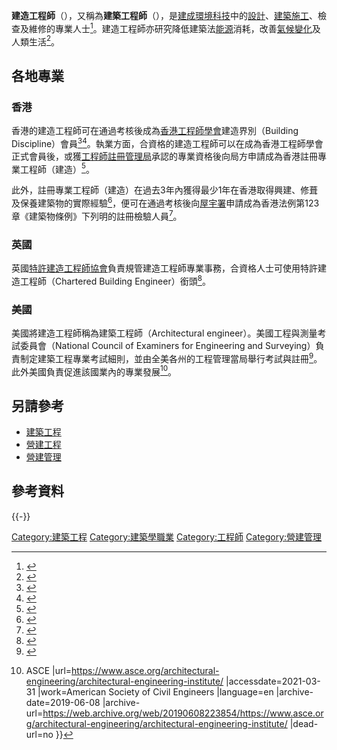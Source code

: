 {{Infobox occupation
| name               = 建造工程師
| image              = File:Selfridges BIrmingham.jpg
| caption            = 
| official_names     = 建造工程師
| type               = [[專業|專業]]
| activity_sector    = [[建成環境|建成環境]]中的設計、[[建築施工|建築施工]]與維護
| competencies       = 
| formation          = [[工學學士|工學學士]]
| employment_field   = [[建築工程|建築工程]]
| related_occupation = 
}}
'''建造工程師'''（{{lang-en|Building engineer}}），又稱為'''建築工程師'''（{{lang-en|Architectural engineer}}），是[[建成環境|建成環境]][[科技|科技]]中的[[設計|設計]]、[[建築施工|建築施工]]、檢查及維修的專業人士<ref>{{Cite web|title=What is a Building Engineer?|url=https://cbuilde.com/page/what_is_a_building_engineer|accessdate=2021-03-30|work=Chartered Association of Building Engineers|language=en|archive-date=2020-10-24|archive-url=https://web.archive.org/web/20201024055142/https://cbuilde.com/page/what_is_a_building_engineer|dead-url=no}}</ref>。建造工程師亦研究降低建築法[[能源|能源]]消耗，改善[[氣候變化|氣候變化]]及人類生活<ref>{{Cite web |title=Building Engineering (BEng) |url=https://www.concordia.ca/content/concordia/en/academics/undergraduate/building-engineering.html |accessdate=2021-03-30 |author=Gina Cody School of Engineering and Computer Science |work=Concordia University |language=en}}</ref>。

== 各地專業 ==
=== 香港 ===
香港的建造工程師可在通過考核後成為[[香港工程師學會|香港工程師學會]]建造界別（Building Discipline）會員<ref>{{Cite web |title=Discipline |url=https://www.hkie.org.hk/en/quali/discipline/ |accessdate=2021-03-30 |work=The Hong Kong Institute of Engineers |language=en |archive-date=2018-07-01 |archive-url=https://web.archive.org/web/20180701105645/http://www.hkie.org.hk/en/quali/discipline/ |dead-url=no }}</ref><ref>{{Cite web |title=建造工程師簡介 |url=http://bd.hkie.org.hk/Home.aspx?SubMenuID=b843ab6e-ca7c-4edc-ab16-2ed3f0bdd98a |accessdate=2021-04-05 |work=Building Division, The Hong Kong Institution of Engineers |archive-date=2021-01-17 |archive-url=https://web.archive.org/web/20210117090724/http://bd.hkie.org.hk/Home.aspx?SubMenuID=b843ab6e-ca7c-4edc-ab16-2ed3f0bdd98a |dead-url=no }}</ref>。執業方面，合資格的建造工程師可以在成為香港工程師學會正式會員後，或獲[[工程師註冊管理局|工程師註冊管理局]]承認的專業資格後向局方申請成為香港註冊專業工程師（建造）<ref>{{Cite web |title=Notes to Applicants |url=https://www.erb.org.hk/notestoapplicants.htm |accessdate=2021-03-30 |work=Engineers Registration Board |language=en |archive-date=2021-03-01 |archive-url=https://web.archive.org/web/20210301101003/http://www.erb.org.hk/notestoapplicants.htm |dead-url=no }}</ref>。

此外，註冊專業工程師（建造）在過去3年內獲得最少1年在香港取得興建、修葺及保養建築物的實際經驗<ref>{{Cite web |title=建築專業人士 - 屋宇署 |url=https://www.bd.gov.hk/tc/resources/registration-guides/index_building_professionals.html |accessdate=2021-03-31 |work=屋宇署 |archive-date=2019-10-19 |archive-url=https://web.archive.org/web/20191019201232/https://www.bd.gov.hk/tc/resources/registration-guides/index_building_professionals.html |dead-url=no }}</ref>，便可在通過考核後向[[屋宇署|屋宇署]]申請成為香港法例第123章《建築物條例》下列明的註冊檢驗人員<ref>{{Cite web |title=第123章 《建築物條例》 |url=https://www.elegislation.gov.hk/checkconfig/checkClientConfig.jsp?applicationId=RA001 |accessdate=2021-03-31 |work=電子版香港法例 |archive-date=2016-05-22 |archive-url=https://web.archive.org/web/20160522091502/http://www.legislation.gov.hk/blis_ind.nsf/e1bf50c09a33d3dc482564840019d2f4/4ed2ff0cf02f2fd9c82564760077af3c?OpenDocument |dead-url=no }}</ref>。

=== 英國 ===
英國[[特許建造工程師協會|特許建造工程師協會]]負責規管建造工程師專業事務，合資格人士可使用特許建造工程師（Chartered Building Engineer）銜頭<ref>{{Cite web |title=MCABE Chartered Building Engineer |url=https://cbuilde.com/page/member_chartered_building_engineer |accessdate=2021-03-31 |work=Chartered Association of Building Engineers |language=en |archive-date=2020-10-24 |archive-url=https://web.archive.org/web/20201024064737/https://cbuilde.com/page/member_chartered_building_engineer |dead-url=no }}</ref>。

=== 美國 ===
美國將建造工程師稱為建築工程師（Architectural engineer）。美國工程與測量考試委員會（National Council of Examiners for Engineering and Surveying）負責制定建築工程專業考試細則，並由全美各州的工程管理當局舉行考試與註冊<ref>{{Cite web|title=NCEES PE Architectural Engineering exam information|url=https://ncees.org/engineering/pe/architectural/|accessdate=2021-03-31|work=NCEES|language=en-US|archive-date=2021-04-24|archive-url=https://web.archive.org/web/20210424180027/https://ncees.org/engineering/pe/architectural/|dead-url=no}}</ref>。此外美國{{Link-en|建築工程學會|Architectural Engineering Institute}}負責促進該國業內的專業發展<ref>{{Cite web |title=Architectural Engineering Institute {{!}} ASCE |url=https://www.asce.org/architectural-engineering/architectural-engineering-institute/ |accessdate=2021-03-31 |work=American Society of Civil Engineers |language=en |archive-date=2019-06-08 |archive-url=https://web.archive.org/web/20190608223854/https://www.asce.org/architectural-engineering/architectural-engineering-institute/ |dead-url=no }}</ref>。

== 另請參考 ==
* [[建築工程|建築工程]]
* [[營建工程|營建工程]]
* [[營建管理|營建管理]]

== 參考資料 ==
{{reflist}}

{{-}}
{{建築施工}}

[[Category:建築工程|Category:建築工程]]
[[Category:建築學職業|Category:建築學職業]]
[[Category:工程師|Category:工程師]]
[[Category:營建管理|Category:營建管理]]